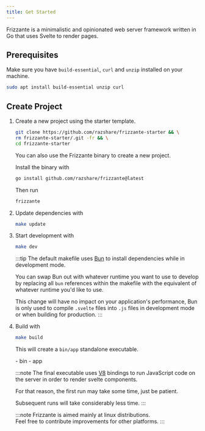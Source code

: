 ```yaml
---
title: Get Started
---
```



Frizzante is a minimalistic and opinionated web server framework written in Go that uses Svelte to render pages.

## Prerequisites

Make sure you have `build-essential`, `curl` and `unzip` installed on your machine.

```sh
sudo apt install build-essential unzip curl
```

## Create Project

1. Create a new project using the starter template.
    ```sh
    git clone https://github.com/razshare/frizzante-starter && \
    rm frizzante-starter/.git -fr && \
    cd frizzante-starter
    ```

    <Card title='Binary' icon='linux'>
    You can also use the Frizzante binary to create a new project.

    Install the binary with
    ```sh
    go install github.com/razshare/frizzante@latest
    ```

    Then run

    ```sh
    frizzante
    ```
    </Card>

2. Update dependencies with
   ```sh
   make update
   ```

3. Start development with

    ```sh
    make dev
    ```

    :::tip
    The default makefile uses [Bun](https://bun.sh/) to install 
    dependencies while in development mode.

    You can swap Bun out with whatever runtime you want to use to develop 
    by replacing all `bun` references within the makefile with 
    the equivalent of whatever runtime you'd like to use.

    This change will have no impact on your application's performance, 
    Bun is only used to compile `.svelte` files into `.js` files 
    in development mode or when building for production.
    :::

4. Build with

    ```sh
    make build
    ```

    This will create a `bin/app` standalone executable.

    <FileTree>
        - bin
            - app
    </FileTree>

    :::note
    The final executable uses [V8](https://v8.dev/) bindings to run 
    JavaScript code on the server in order to render svelte components.

    For that reason, the first run may take some time, just be patient.

    Subsequent runs will take considerably less time.
    :::

    :::note
    Frizzante is aimed mainly at linux distributions.\
    Feel free to contribute improvements for other platforms.
    :::